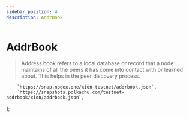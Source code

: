 ```yaml
---
sidebar_position: 4
description: AddrBook
---
```


# AddrBook

> Address book refers to a local database or record that a node maintains of all the peers it has come into contact with or learned about. This helps in the peer discovery process.



	    `https://snap.nodex.one/xion-testnet/addrbook.json`,
        `https://snapshots.polkachu.com/testnet-addrbook/xion/addrbook.json`,
];



<SelectPaste endpoints={endpoints} codeTemplate={addrBook} home={home} binary={binary} tip="Click on any endpoint to paste it into the code block." />